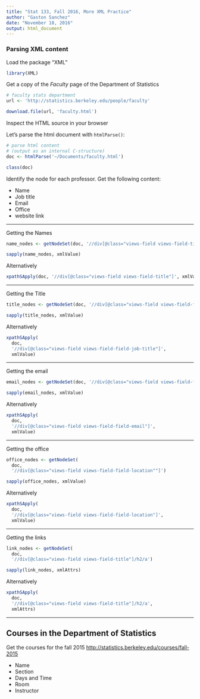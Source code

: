 ```yaml
---
title: "Stat 133, Fall 2016, More XML Practice"
author: "Gaston Sanchez"
date: "November 18, 2016"
output: html_document
---
```



### Parsing XML content

Load the package "XML"

```r
library(XML)
```

Get a copy of the _Faculty_ page of the Department of Statistics
```r
# faculty stats department
url <- 'http://statistics.berkeley.edu/people/faculty'

download.file(url, 'faculty.html')
```

Inspect the HTML source in your browser

Let's parse the html document with `htmlParse()`:
```r
# parse html content
# (output as an internal C-structure)
doc <- htmlParse('~/Documents/faculty.html')

class(doc)
```

Identify the node for each professor. Get the following content:

- Name
- Job title
- Email
- Office
- website link

-----

Getting the Names
```r
name_nodes <- getNodeSet(doc, '//div[@class="views-field views-field-title"]')

sapply(name_nodes, xmlValue)                       
```

Alternatively
```r
xpathSApply(doc, '//div[@class="views-field views-field-title"]', xmlValue)
```

-----

Getting the Title
```r
title_nodes <- getNodeSet(doc, '//div[@class="views-field views-field-field-job-title"]')

sapply(title_nodes, xmlValue)                       
```

Alternatively
```r
xpathSApply(
  doc, 
  '//div[@class="views-field views-field-field-job-title"]',
  xmlValue)
```

-----

Getting the email
```r
email_nodes <- getNodeSet(doc, '//div[@class="views-field views-field-field-email"]')

sapply(email_nodes, xmlValue)                       
```

Alternatively
```r
xpathSApply(
  doc, 
  '//div[@class="views-field views-field-field-email"]',
  xmlValue)
```

-----

Getting the office
```r
office_nodes <- getNodeSet(
  doc, 
  '//div[@class="views-field views-field-field-location""]')

sapply(office_nodes, xmlValue)                       
```

Alternatively
```r
xpathSApply(
  doc, 
  '//div[@class="views-field views-field-field-location"]',
  xmlValue)
```

-----

Getting the links
```r
link_nodes <- getNodeSet(
  doc, 
  '//div[@class="views-field views-field-title"]/h2/a')

sapply(link_nodes, xmlAttrs)
```

Alternatively
```r
xpathSApply(
  doc, 
  '//div[@class="views-field views-field-title"]/h2/a',
  xmlAttrs)
```



-----

## Courses in the Department of Statistics

Get the courses for the fall 2015
[http://statistics.berkeley.edu/courses/fall-2015](http://statistics.berkeley.edu/courses/fall-2015)

- Name
- Section
- Days and Time
- Room
- Instructor

